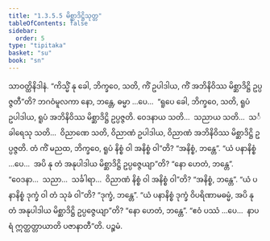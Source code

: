```yaml
---
title: "1.3.5.5 မိစ္ဆာဒိဋ္ဌိသုတ္တ"
tableOfContents: false
sidebar:
  order: 5
type: "tipitaka"
basket: "su"
book: "sn"
---
```



<DynamicBreadcrumb />

<Division number="154" book="sn" e="ch" v="18" p="302">

<Paragraph number="801" book="sn">
သာဝတ္ထိနိဒါနံ. “ကိသ္မိံ နု ခေါ, ဘိက္ခဝေ, သတိ, ကိံ ဥပါဒါယ, ကိံ အဘိနိဝိဿ မိစ္ဆာဒိဋ္ဌိ ဥပ္ပဇ္ဇတီ”တိ? ဘဂဝံမူလကာ နော, ဘန္တေ, ဓမ္မာ …ပေ…  “ရူပေ ခေါ, ဘိက္ခဝေ, သတိ, ရူပံ ဥပါဒါယ, ရူပံ အဘိနိဝိဿ မိစ္ဆာဒိဋ္ဌိ ဥပ္ပဇ္ဇတိ. ဝေဒနာယ သတိ…  သညာယ သတိ…  သင်္ခါရေသု သတိ…  ဝိညာဏေ သတိ, ဝိညာဏံ ဥပါဒါယ, ဝိညာဏံ အဘိနိဝိဿ မိစ္ဆာဒိဋ္ဌိ ဥပ္ပဇ္ဇတိ. တံ ကိံ မညထ, ဘိက္ခဝေ, ရူပံ နိစ္စံ ဝါ အနိစ္စံ ဝါ”တိ? “အနိစ္စံ, ဘန္တေ”. “ယံ ပနာနိစ္စံ …ပေ…  အပိ နု တံ အနုပါဒါယ မိစ္ဆာဒိဋ္ဌိ ဥပ္ပဇ္ဇေယျာ”တိ? “နော ဟေတံ, ဘန္တေ”. “ဝေဒနာ…  သညာ…  သင်္ခါရာ…  ဝိညာဏံ နိစ္စံ ဝါ အနိစ္စံ ဝါ”တိ? “အနိစ္စံ, ဘန္တေ”. “ယံ ပနာနိစ္စံ ဒုက္ခံ ဝါ တံ သုခံ ဝါ”တိ? “ဒုက္ခံ, ဘန္တေ”. “ယံ ပနာနိစ္စံ ဒုက္ခံ ဝိပရိဏာမဓမ္မံ, အပိ နု တံ အနုပါဒါယ မိစ္ဆာဒိဋ္ဌိ ဥပ္ပဇ္ဇေယျာ”တိ? “နော ဟေတံ, ဘန္တေ”. “ဧဝံ ပဿံ …ပေ…  နာပရံ ဣတ္ထတ္တာယာတိ ပဇာနာတီ”တိ.

</Paragraph>
</Division>

<Paragraph number="802" type="center" book="sn">
ပဉ္စမံ.
</Paragraph>